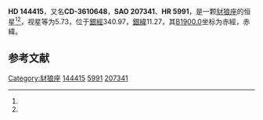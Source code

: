 {{Starbox begin
| name = HD 144415
}}
{{Starbox observe
| epoch = [[J2000.0|J2000.0]]
| constell = [[豺狼座|豺狼座]]<ref name=SIMBAD>{{cite web
 | url=http://simbad.u-strasbg.fr/simbad/sim-id?Ident=HR+5991
 | title=Pulsating variable Star
 | publisher=Centre de Données astronomiques de Strasbourg
 | work=SIMBAD
 | accessdate=2012-07-13
 | archive-date=2016-03-18
 | archive-url=https://web.archive.org/web/20160318002928/http://simbad.u-strasbg.fr/simbad/sim-id?Ident=HR+5991
 | dead-url=no
 }}</ref><ref name=DATA>{{cite web
 | url=http://vizier.u-strasbg.fr/viz-bin/VizieR-5?-out.add=.&-source=5050&-corr=PK=HR&-out.max=9999&HR=5991
 | title=VizieR Detailed Page
 | accessdate=2012-07-13
 | archive-url=https://web.archive.org/web/20160305021629/http://vizier.u-strasbg.fr/viz-bin/VizieR-5?-out.add=.&-source=5050&-corr=PK=HR&-out.max=9999&HR=5991
 | archive-date=2016-03-05
 | dead-url=yes
 }}</ref>
| 星官 = 
| ra = {{RA|16|7|16.4}}<ref name=SIMBAD /><ref name=DATA />
| dec = {{DEC|-36|45|20}}<ref name=SIMBAD /><ref name=DATA />
| appmag_v = 5.73<ref name=SIMBAD /><ref name=DATA />
}}
{{Starbox character
| class = F1IV<ref name=SIMBAD /><ref name=DATA />
| b-v = 0.29<ref name=SIMBAD /><ref name=DATA />
| u-b = 0.02<ref name=SIMBAD /><ref name=DATA />
| r-i = <ref name=SIMBAD /><ref name=DATA />
| variable = 
}}
{{Starbox astrometry
| radial_v = 0.02
| prop_mo_ra = 26
| parallax = 
| p_error = 
}}
{{Starbox catalog
| names =CD-3610648，[[SAO星表|SAO]] 207341，[[HD星表|HD]] 144415，[[HR星表|HR]] 5991}}
{{Starbox reference |Simbad=HR+5991}}
{{Starbox end}}

'''HD 144415'''，又名'''CD-3610648'''，'''SAO 207341'''、'''HR 5991'''，是一颗[[豺狼座|豺狼座]]的恒星<ref name=SIMBAD /><ref name=DATA />，视星等为5.73，位于[[銀道座標系|銀經]]340.97，[[銀道座標系|銀緯]]11.27，其[[B1900.0|B1900.0]]坐标为赤經{{RA|16|0|41.5}}，赤緯{{DEC|-36|11.27|3}}。

== 参考文献 ==
{{reflist}}

{{star-stub}}

[[Category:豺狼座|Category:豺狼座]]
[[Category:HD和HDE天體|144415]]
[[Category:HR天體|5991]]
[[Category:SAO天體|207341]]